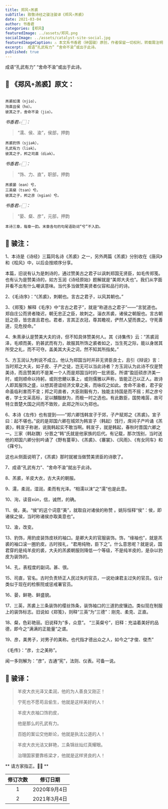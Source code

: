 ```yaml
---
title: 郑风∘羔裘
subTitle: 致敬诗经之骏注骏译《郑风∘羔裘》 
date: 2021-03-04 
author: 书香君
categories: [郑风]
featuredImage: ../assets/郑风.png
socialImage: ../assets/catalyst-site-social.jpg
featuredImageCaption: ⚠️️ 本文系书香君（钟国骏）原创，作者保留一切权利，转载需注明出处。
excerpt:  成语“孔武有力” “舍命不渝”或出于此诗。   
published: true
---
```


成语“孔武有力” “舍命不渝”或出于此诗。

## 🌼 《郑风∘羔裘】原文：
```

羔裘如濡（njio），
洵直且侯（ho）。
彼其之子，舍命不渝（jio）。

```
*书香君👉🏻：* 

> “濡、侯、渝”，侯部，押韵

```
羔裘豹饰（sjiək），
孔武有力（liək）。
彼其之子，邦之司直（diək）。

```
*书香君👉🏻：* 

> “饰、力、直”，职部，押韵

```
羔裘晏（ean）兮，
三英粲（tsan）兮。
彼其之子，邦之彦（ngian）兮。

```
*书香君👉🏻：* 

> “晏、粲、彦”，元部，押韵

```
本诗三章，每章一韵。末章各句的句尾语助词“兮”不入韵。

```
## 🍁️ 骏注：

1、本诗是《诗经》三篇同名诗《羔裘》之一，另外两篇《羔裘》分别收在《唐风》和《桧风》中，以后会按顺序分享。

本篇，旧说有认为是刺诗的，通过赞美古之君子以讽刺郑国无贤臣，如毛传郑笺。也有认为是赞美诗的，如方玉润《诗经原始》题解就是“美郑大夫也”。我们从字面并看不出有什么嘲讽意味。当代多当做赞美贤者仪容和品行的诗。

2、《毛诗序》：“《羔裘》，刺朝也。言古之君子，以风其朝也。”

3、《郑笺》解释《毛序》中“言古之君子”，就是“称道古之君子”——“言犹道也。郑自庄公而贤者陵迟，朝无忠正之臣，故刺之。淄衣羔裘，诸侯之朝服也。言古朝廷之臣，皆忠直且君也。君者，言其正衣冠，尊其瞻视，俨然人望而畏之。守死善道，见危授命。”

4、朱熹承认是赞美大夫的诗，但不知具体赞美何人。其《诗集传》云：“羔裘润泽，毛顺而美，豹甚武而有力，故服其所饰之裘者如之，当生死之际，能以身居其所受之礼，而不可夺。盖美其大夫之词，然不知其所指矣。”

5、方玉润认为刺说不成立。他认为郑国当时并非无贤臣良士，且引《辩说》言：当时郑之大夫，如子皮、子产之徒，岂无可以当此诗者？方玉润认为此诗不仅是赞美诗，而且赞美的不是某一个人而是郑国当时的一批贤臣。所谓“盈廷硕彦济美一时，或则顺命以持躬，或则忠鲠以事上，或则儒雅以声称，皆能正己以正人。故诗人即其服饰之盛，以想其德谊经济文章之美，而咏叹之如此。舍命不渝者，君子安命虽临利害而不变；邦之司直者，大臣刚毅有力，独能主持国是而不摇；邦之彦兮者，学士文采高标，足以黼黻猷为，而极一时之选也。有此数臣，国势难孱，故可特立晋楚大国之间而不致败，此郑之所以为郑也。

6、本诗《左传》也有提到——“郑六卿饯韩宣子于郊，子产赋郑之《羔裘》。宣子曰：起不堪也。”说的是郑国六卿在城郊为韩宣子（韩起）饯行，席间子产吟诵《羔裘》，韩宣子称谢，说我韩起实不敢当啊。韩宣子，就是韩起，春秋时晋国六卿之一。三家（韩赵魏）分晋之“韩”氏就是他家族的后代。有记载，那次饯别，当时送他的郑国六卿分别吟诵了《野有蔓草》、《羔裘》、《褰裳》、《风雨》、《有女同车》和《萚兮》。

这也从侧面说明了，《羔裘》那时就被当做赞美贤臣的诗歌了。

7、成语“孔武有力”、“舍命不渝”就出于此诗。

8、羔裘，羊皮大衣，古大夫的朝服。

9、濡，柔润，湿润，柔而有光泽。“相濡以沫”之“濡”也是此意。

10、洵，读音xún，信，诚然，的确。

11、侯，美。“侯”的这个词意“美”，就取自对诸侯的称赞 。姚际恒释“侯”：侯，即诸侯之侯，当时称诸侯亦取美意也”。

12、渝，改变。

13、豹饰，用豹皮装饰皮袄的袖口。是卿大夫的官服装饰。饰，“缘袖也”，就是羔裘的袖口滚一圈豹皮。古时按礼，“君用纯物，臣下之”。什么意思呢？就是说，国君穿的是纯羊皮的裘，大夫的羔裘朝服则降低一个等级，不是纯羊皮的，是杂以豹皮为装饰的。

14、孔，表程度的副词。甚、很。

15、司直，官名。古时负责矫正人民过失的官员，一说劝谏君主过失的官员。估计类似于现在的检察院或惩戒署官员。

16、晏，鲜艳、鲜盛貌。

17、三英，羔裘上三条装饰的缨丝饰条，装饰袖口的三道豹皮镶边。类似现在制服上的装饰标志。旧说如《郑笺》，则释“三英”为“三德”：刚克、柔克、正直。

18、粲，色彩艳丽。旧说释为“多，众意”。
“三英粲兮”，旧释：充溢着美好的品德，即今之“满满的正能量”之谓。

19、彦，美男子，对男子的美称。也代指才德出众之人，如今之“才俊、俊杰”

《毛传》：“彦，士之美称”。

闻一多则解为：“彦”，古通“宪”，法则、仪表。可备一说。

## 🍁️ 骏译：

> 羊皮大衣光泽又柔润，他的为人善良又刚正！
> 
> 宁死也不愿苟且偷生，他就是这样美好的人！

> 羊皮大衣袖口饰豹皮，
> 
> 他是那么的孔武有力。
> 
> 百姓的案讼交他断论，他就是执法公道的人！

> 羊皮大衣光洁又鲜艳，三条锦丝灿烂真耀眼。
> 
> 治理国家要靠栋梁才，他就是这样贤良的人！

** 请方家指正。🙏🏻 **

| 修订次数      | 修订日期 | 
|   :----: |    :----:   | 
| 1    | 2020年9月4日       | 
| 2    | 2021年3月4日       | 
